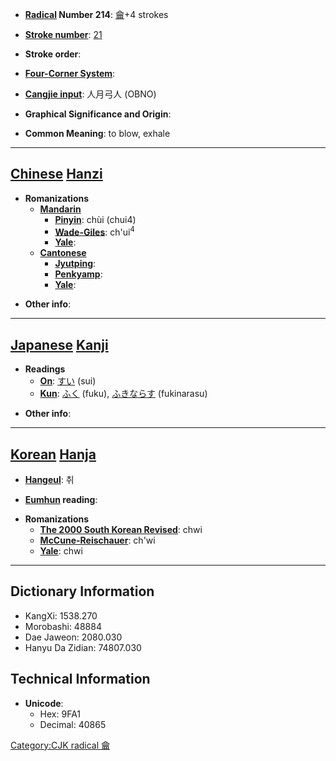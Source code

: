 * '''[[Wiktionary:Chinese radical index| Radical]] Number 214''': [[Wiktionary:Chinese radical index 龠|龠]]+4 strokes

* '''[[Wiktionary:Chinese total strokes index|Stroke number]]''': [[Wiktionary:Chinese total strokes index 21|21]]

* '''Stroke order''': 

* '''[[Wiktionary:Chinese four corner index|Four-Corner System]]''': 

* '''[[Wiktionary:Chinese Cangjie index|Cangjie input]]''': 人月弓人 (OBNO)

* '''Graphical Significance and Origin''': 

* '''Common Meaning''': to blow, exhale

----

== [[Chinese]] [[Hanzi]] ==

* '''Romanizations'''
** '''[[Mandarin]]'''
*** '''[[Pinyin]]''': chùi (chui4)
*** '''[[Wade-Giles]]''': ch'ui<sup>4</sup>
*** '''[[Yale]]''': 
** '''[[Cantonese]]'''
*** '''[[Jyutping]]''':
*** '''[[Penkyamp]]''': 
*** '''[[Yale]]''': 

* '''Other info''': 

----

== [[Japanese]] [[Kanji]] ==

* '''Readings'''
** '''[[On]]''': [[すい]] (sui)
** '''[[Kun]]''': [[ふく]] (fuku), [[ふきならす]] (fukinarasu)

* '''Other info''':  

----

== [[Korean]] [[Hanja]] ==

* '''[[Hangeul]]''': 취

* '''[[Eumhun]] reading''': 

* '''Romanizations'''
** '''[[The 2000 South Korean Revised Romanization|The 2000 South Korean Revised]]''': chwi
** '''[[McCune-Reischauer]]''': ch'wi
** '''[[Yale]]''': chwi

----

== Dictionary Information ==

* KangXi: 1538.270
* Morobashi: 48884
* Dae Jaweon: 2080.030
* Hanyu Da Zidian: 74807.030

== Technical Information ==

* '''Unicode''':
** Hex: 9FA1
** Decimal: 40865
[[Category:CJK radical ⿕]]
